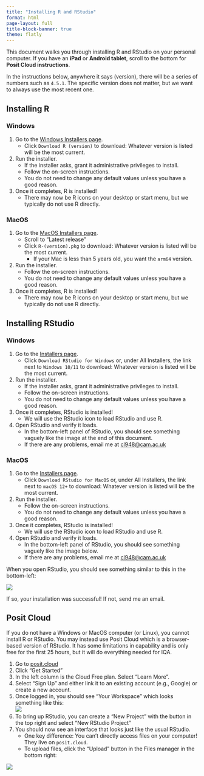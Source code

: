 ```yaml
---
title: "Installing R and RStudio"
format: html
page-layout: full
title-block-banner: true
theme: flatly
---
```


This document walks you through installing R and RStudio on your personal computer. If you have an **iPad** or **Android tablet**, scroll to the bottom for **Posit Cloud instructions**.

In the instructions below, anywhere it says (version), there will be a series of numbers such as `4.5.1`. The specific version does not matter, but we want to always use the most recent one.


## Installing R

### Windows

1. Go to the [Windows Installers page](https://cran.r-project.org/bin/windows/base/).
    * Click `Download R (version)` to download: Whatever version is listed will be the most current.

2. Run the installer.
    * If the installer asks, grant it administrative privileges to install.
    * Follow the on-screen instructions.
    * You do not need to change any default values unless you have a good reason.

3. Once it completes, R is installed!
    * There may now be R icons on your desktop or start menu, but we typically do not use R directly.

### MacOS

1. Go to the [MacOS Installers page](https://cran.r-project.org/bin/macosx/).
    * Scroll to "Latest release"
    * Click `R-(version).pkg` to download: Whatever version is listed will be the most current.
       * If your Mac is less than 5 years old, you want the `arm64` version.
   
2. Run the installer.
    * Follow the on-screen instructions.
    * You do not need to change any default values unless you have a good reason.
   
3. Once it completes, R is installed!
    * There may now be R icons on your desktop or start menu, but we typically do not use R directly.

## Installing RStudio

### Windows

1. Go to the [Installers page](https://posit.co/download/rstudio-desktop/#download).
   * Click `Download RStudio for Windows` or, under All Installers, the link next to  `Windows 10/11` to download: Whatever version is listed will be the most current.

2. Run the installer.
   * If the installer asks, grant it administrative privileges to install.
   * Follow the on-screen instructions.
   * You do not need to change any default values unless you have a good reason.

3. Once it completes, RStudio is installed!
   * We will use the RStudio icon to load RStudio and use R.

4. Open RStudio and verify it loads.
   * In the bottom-left panel of RStudio, you should see something vaguely like the image at the end of this document.
   * If there are any problems, email me at [cl948@cam.ac.uk](mailto:cl948@cam.ac.uk)

### MacOS

1. Go to the [Installers page](https://posit.co/download/rstudio-desktop/#download).
   * Click `Download RStudio for MacOS` or, under All Installers, the link next to `macOS 12+` to download: Whatever version is listed will be the most current.

2. Run the installer.
   * Follow the on-screen instructions.
   * You do not need to change any default values unless you have a good reason.

3. Once it completes, RStudio is installed!
   * We will use the RStudio icon to load RStudio and use R.

4. Open RStudio and verify it loads.
   * In the bottom-left panel of RStudio, you should see something vaguely like the image below.
   * If there are any problems, email me at [cl948@cam.ac.uk](mailto:cl948@cam.ac.uk)

When you open RStudio, you should see something similar to this in the bottom-left:

![](img/r_first_load.PNG)

If so, your installation was successful! If not, send me an email.


## Posit Cloud

If you do not have a Windows or MacOS computer (or Linux), you cannot install R or RStudio. You may instead use Posit Cloud which is a browser-based version of RStudio. It has some limitations in capability and is only free for the first 25 hours, but it will do everything needed for IQA.

1. Go to [posit.cloud](https://posit.cloud/)
2. Click "Get Started"
3. In the left column is the Cloud Free plan. Select "Learn More".
4. Select "Sign Up" and either link it to an existing account (e.g., Google) or create a new account.
5. Once logged in, you should see "Your Workspace" which looks something like this:<br>![](img/posit-cloud-workspace.jpg)
6. To bring up RStudio, you can create a "New Project" with the button in the top right and select "New RStudio Project"
7. You should now see an interface that looks just like the usual RStudio.
   * One key difference: You can't directly access files on your computer! They live on `posit.cloud`.
   * To upload files, click the "Upload" button in the Files manager in the bottom right:

![](img/posit-cloud-interface.jpg)